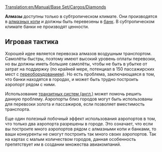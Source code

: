 [[Translation:en/Manual/Base Set/Cargos/Diamonds]]

{{ru/Manual/Base Set/Cargos/Груз| груз=Алмазы
| изображение=en/Manual/Base Set/Cargos/Diamonds.png
| производит=[[ru/Manual/Base Set/Industries/Алмазные копи|Алмазные копи]]
| принимает=[[ru/Manual/Base Set/Industries/Банк|Банк]]
}}

'''Алмазы''' доступны только в субтропическом климате. Они производятся в [[ru/Manual/Base Set/Industries/Алмазные копи|алмазных копи]] и должны быть перевезены в [[ru/Manual/Base Set/Industries/Банк|банк]]. В субтропическом климате банки не производят ценности.

== Игровая тактика ==
Хорошей идее является перевозка алмазов воздушным транспортом. Самолёты быстры, поэтому имеют высокий уровень оплаты перевозки, но вы должны иметь большие самолёты, чтобы не быть в убытке от затрат на поддержку (по крайней мере, потенциал в 150 пассажирских мест с [[ru/Manual/Переоборудование|переоборудованием]]). Но есть проблема, заключающаяся в том, что банки находятся в городах, и может быть трудно построить аэропорт рядом с ними.

Использование [[en/Manual/Feeder service|транзитных систем (англ.)]] может помочь решить данную проблему. Аэропорты близ городов могут быть использованы для перевозки золота и пассажиров, если позволяет вместимость транспорта.

Еще один полезный побочный эффект использования аэропортов в том, что только два аэропорта разрешены в городе. Это означает, что если вы построите много аэропортов рядом с алмазными копи и банками, то ваши конкуренты не смогут построить так много своих аэропортов. Так на картах с малым количеством городов, данная особенность препятствует им в создании множества авиакомпаний.